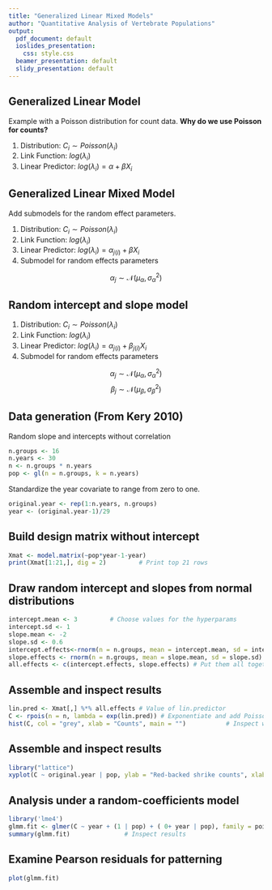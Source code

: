 ```yaml
---
title: "Generalized Linear Mixed Models"
author: "Quantitative Analysis of Vertebrate Populations"
output:
  pdf_document: default
  ioslides_presentation:
    css: style.css
  beamer_presentation: default
  slidy_presentation: default
---
```


## Generalized Linear Model

Example with a Poisson distribution for count data. **Why do we use Poisson for counts?**

1. Distribution: $C_i \sim Poisson(\lambda_i)$
2. Link Function: $log(\lambda_i)$
3. Linear Predictor: $log(\lambda_i) = \alpha + \beta X_i$

## Generalized Linear Mixed Model

Add submodels for the random effect parameters.

1. Distribution: $C_i \sim Poisson(\lambda_i)$
2. Link Function: $log(\lambda_i)$
3. Linear Predictor: $log(\lambda_i) = \alpha_{j(i)} + \beta X_{i}$
4. Submodel for random effects parameters

$$
\alpha_j \sim \mathcal{N}(\mu_{\alpha}, \sigma_{\alpha}^2)
$$

## Random intercept and slope model

1. Distribution: $C_i \sim Poisson(\lambda_i)$
2. Link Function: $log(\lambda_i)$
3. Linear Predictor: $log(\lambda_i) = \alpha_{j(i)} + \beta_{j(i)} X_{i}$
4. Submodel for random effects parameters

$$
\alpha_j \sim \mathcal{N}(\mu_{\alpha}, \sigma_{\alpha}^2)
$$
$$
\beta_j \sim \mathcal{N}(\mu_{\beta}, \sigma_{\beta}^2)
$$


## Data generation (From Kery 2010)

Random slope and intercepts without correlation

```r
n.groups <- 16
n.years <- 30
n <- n.groups * n.years
pop <- gl(n = n.groups, k = n.years)
```

Standardize the year covariate to range from zero to one.

```r
original.year <- rep(1:n.years, n.groups)
year <- (original.year-1)/29
```

## Build design matrix without intercept

```r
Xmat <- model.matrix(~pop*year-1-year)
print(Xmat[1:21,], dig = 2) 		# Print top 21 rows
```

## Draw random intercept and slopes from normal distributions

```r
intercept.mean <- 3			# Choose values for the hyperparams
intercept.sd <- 1
slope.mean <- -2
slope.sd <- 0.6
intercept.effects<-rnorm(n = n.groups, mean = intercept.mean, sd = intercept.sd)
slope.effects <- rnorm(n = n.groups, mean = slope.mean, sd = slope.sd)
all.effects <- c(intercept.effects, slope.effects) # Put them all together
```

## Assemble and inspect results

```r
lin.pred <- Xmat[,] %*% all.effects	# Value of lin.predictor
C <- rpois(n = n, lambda = exp(lin.pred)) # Exponentiate and add Poisson noise
hist(C, col = "grey", xlab = "Counts", main = "")			# Inspect what we’ve created
```

## Assemble and inspect results

```r
library("lattice")
xyplot(C ~ original.year | pop, ylab = "Red-backed shrike counts", xlab = "Year")
```


## Analysis under a random-coefficients model

```r
library('lme4')
glmm.fit <- glmer(C ~ year + (1 | pop) + ( 0+ year | pop), family = poisson)
summary(glmm.fit)				# Inspect results
```

## Examine Pearson residuals for patterning

```r
plot(glmm.fit)
```
